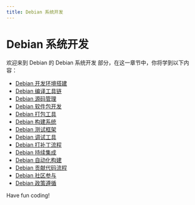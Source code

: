 ```yaml
---
title: Debian 系统开发
---
```


# Debian 系统开发

欢迎来到 Debian 的 Debian 系统开发 部分，在这一章节中，你将学到以下内容：

- [Debian 开发环境搭建](./0-debian-development-environment-setup.mdx)
- [Debian 编译工具链](./1-debian-compilation-toolchain.mdx)
- [Debian 源码管理](./2-debian-source-management.mdx)
- [Debian 软件包开发](./3-debian-package-development.mdx)
- [Debian 打包工具](./4-debian-packaging-tool.mdx)
- [Debian 构建系统](./5-debian-build-system.mdx)
- [Debian 测试框架](./6-debian-testing-framework.mdx)
- [Debian 调试工具](./7-debian-debugging-tools.mdx)
- [Debian 打补丁流程](./8-debian-patching-process.mdx)
- [Debian 持续集成](./9-debian-continuous-integration.mdx)
- [Debian 自动化构建](./10-debian-automated-build.mdx)
- [Debian 贡献代码流程](./11-debian-contribution-code-process.mdx)
- [Debian 社区参与](./12-debian-community-participation.mdx)
- [Debian 政策遵循](./13-debian-policy-follows.mdx)

Have fun coding!